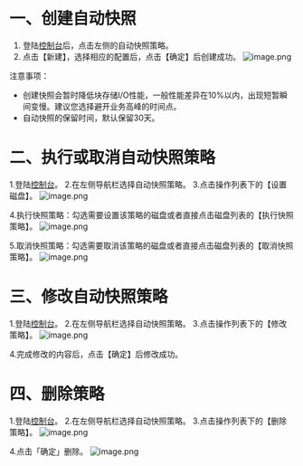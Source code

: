 # 一、创建自动快照
1. 登陆[控制台](https://portal.qiniu.com/qvm/vm/snapshot_policy)后，点击左侧的自动快照策略。
2. 点击【新建】，选择相应的配置后，点击【确定】后创建成功。
![image.png](https://dn-odum9helk.qbox.me/Fk2M73TUXTo8ypCnE2lWcZAnX_0-)

注意事项：
- 创建快照会暂时降低块存储I/O性能，一般性能差异在10%以内，出现短暂瞬间变慢。建议您选择避开业务高峰的时间点。
- 自动快照的保留时间，默认保留30天。

# 二、执行或取消自动快照策略
1.登陆[控制台](https://portal.qiniu.com/qvm/vm/snapshot_policy)。
2.在左侧导航栏选择自动快照策略。
3.点击操作列表下的【设置磁盘】。
![image.png](https://dn-odum9helk.qbox.me/FlEQJDf4CWHkl4J8TXpTXbbUS1O5)

4.执行快照策略：勾选需要设置该策略的磁盘或者直接点击磁盘列表的【执行快照策略】。
![image.png](https://dn-odum9helk.qbox.me/Fh5aifbdIctO8ND8dlj0BA2wv7Mj)

5.取消快照策略：勾选需要取消该策略的磁盘或者直接点击磁盘列表的【取消快照策略】。
![image.png](https://dn-odum9helk.qbox.me/Fl7HRzG3B3RQoWKgvMa8d4RRFP-m)
# 三、修改自动快照策略
1.登陆[控制台](https://portal.qiniu.com/qvm/vm/snapshot_policy)。
2.在左侧导航栏选择自动快照策略。
3.点击操作列表下的【修改策略】。
![image.png](https://dn-odum9helk.qbox.me/FjBCZ6JPF6dMbfUtpSsQ2vPemJJS)

4.完成修改的内容后，点击【确定】后修改成功。
# 四、删除策略
1.登陆[控制台](https://portal.qiniu.com/qvm/vm/snapshot_policy)。
2.在左侧导航栏选择自动快照策略。
3.点击操作列表下的【删除策略】。
![image.png](https://dn-odum9helk.qbox.me/FlmNH1VIJuebBc8GrH4m8_BsRA_l)

4.点击「确定」删除。
![image.png](https://dn-odum9helk.qbox.me/FhTR6BUqXUkOPGeX31vZ_-MZDEGf)